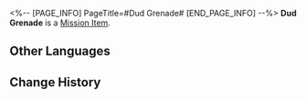 <%-- [PAGE_INFO]
PageTitle=#Dud Grenade#
[END_PAGE_INFO] --%>
{{Item Infobox
|id          = 140164
|image       = Item Dud Grenade.png{{subst:void|<!--$UPLOAD:<<SpriteOutput/ItemFigures/140164.png>-<Item Dud Grenade.png>-<Item Icons>>-->}}
|type        = Mission Item
|invCategory = Missions
|rarity      = 3
|effect      = 
|description = A grenade with its pin pulled. It is silent, as though it might start growling at any moment.
}}
{{Description|''"A little gift for the lost..."''}}
'''Dud Grenade''' is a [[Mission Item]].

==Other Languages==
{{Other Languages
|en   = Dud Grenade
|zhs  = 哑火的手雷
|zht  = 啞火的手榴彈
|ja   = 不発の手榴弾
|ko   = 불발된 수류탄
|es   = Granada inservible
|fr   = Grenade de pacotille
|ru   = Неразорвавшаяся граната
|th   = ระเบิดด้าน
|vi   = Lựu Đạn Tịt Ngòi
|de   = Blindgänger
|id   = Granat Tak Bisa Meledak
|pt   = Granada Defeituosa
}}

==Change History==
{{Change History|1.0}}